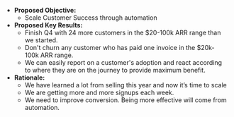* **Proposed Objective:**
    * Scale Customer Success through automation
* **Proposed Key Results:**
    * Finish Q4 with 24 more customers in the $20-100k ARR range than we started.
    * Don't churn any customer who has paid one invoice in the $20k-100k ARR range.
    * We can easily report on a customer's adoption and react according to where they are on the journey to provide maximum benefit.
* **Rationale:**
    * We have learned a lot from selling this year and now it’s time to scale
    * We are getting more and more signups each week.
    * We need to improve conversion. Being more effective will come from automation.
